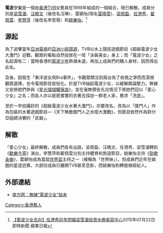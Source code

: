 '''電波少女'''是一個由[[香港|香港]][[TVB|TVB]]女藝員在1998年組成的一個組合，現已解散。成員分別是[[梁雪湄|梁雪湄]]、[[汪曉文|汪曉文]]（後改名汪琳）、雷穎怡(現名[[雷晴雯|雷晴雯]])、[[梁佩盈|梁佩盈]]、[[任港秀|任港秀]]、[[翟佩雲|翟佩雲]]、[[李慧萍|李慧萍]]（後改名李思蓓）和[[姚樂怡|姚樂怡]]。<ref>[http://hk.apple.nextmedia.com/enews/realtime/20150722/54003693 【電波少女去向】任港秀前年閃婚梁雪湄投資水療美容中心]2015年07月22日 即時新聞 蘋果日報</ref>

==源起==
為了追擊當年[[亞洲電視|亞洲電視]]的[[亞洲小姐競選|亞洲小姐競選]]，TVB以水上競技遊戲節目《超級電波少女大激鬥》迎戰，觀眾的看點自然投放在一班「泳裝美女」身上；而「電波少女」之名起源有二：當時香港的[[電波少年|電波少年]]熱潮未退，再加上成員們的驕人身材，因而得出此名。

及後，因發生「東洋波女飛Bra事件」，令觀眾關注到兩台為了收視之爭而而漠視觀眾選擇，也令電視節目低俗化。於是TVB抽起電波少女，以緩解輿論壓力。無線又安排她們參與《[[星光熠熠耀保良|星光熠熠耀保良]]》，並在毫無預告先兆情況下將她們冠以「愛心少女」之名；而各人亦以密密實實的衣著去探訪一群老人家，務求「洗底」。

至於一早拍攝好的《超級電波少女水著大激鬥》，亦要改名，改為以「獎門人」作為包裝的水著遊戲節目—《天下無敵獎門人之水陸大激戰》，但節目依然作為對付亞姐總決賽的「武器」。

==解散==
「愛心少女」最終解散，成員們各有出路，梁佩盈、汪曉文、任港秀、梁雪湄轉到《[[歡樂今宵|歡樂今宵]]》演出，李慧萍和翟佩雲分別主持體育和旅遊節目，姚樂怡主持《[[勁歌金曲|勁歌金曲]]》，雷穎怡成為當屆[[世界盃|世界盃]]主持之一（被稱為「世界妹」）。但成員們近年在娛圈的星途迥異，大部份成員已離開TVB甚至息影，而姚樂怡則轉營做經紀人。

==外部連結==
* [http://www.southcn.com/ent/celeb/yaoleyi/news/200403190325.htm 南方网：無線“電波少女”始末] {{Wayback|url=http://www.southcn.com/ent/celeb/yaoleyi/news/200403190325.htm |date=20161010015108 }}

[[Category:香港藝人|Category:香港藝人]]